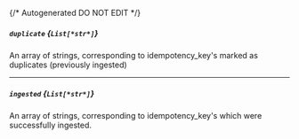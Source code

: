 {/* Autogenerated DO NOT EDIT  */}
##### `duplicate` *{`List[*str*]`}*
An array of strings, corresponding to idempotency_key's marked as duplicates (previously ingested)

---
##### `ingested` *{`List[*str*]`}*
An array of strings, corresponding to idempotency_key's which were successfully ingested.

